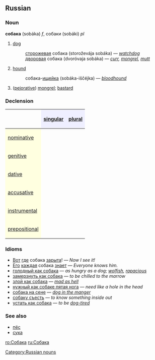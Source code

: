 ==Russian==
[[Category:Russian nouns]]
===Noun===
'''собака''' (sobáka) ''f'', собаки (sobáki) ''pl''

# [[dog]]
#:[[сторожевой|сторожевая]] собака (storoževája sobáka) — ''[[watchdog]]''
#:[[дворовый|дворовая]] собака (dvoróvaja sobáka) — ''[[curr]], [[mongrel]], [[mutt]]''
# [[hound]]
#:собака-[[ищейка]] (sobáka-iščéjka) — ''[[bloodhound]]''
# ([[pejorative]]) [[mongrel]]; [[bastard]]

===Declension===
{| border="1" cellpadding="4" cellspacing="0"
!
! style="background-color: #EFEFFF" align="center"|[[singular]]
! style="background-color: #EFEFFF" align="center"|[[plural]]
|-
! style="background-color: #FFFFE0" align="left"|[[nominative case|nominative]]
| align="center"|{{Unicode|соба́ка}}
| align="center"|{{Unicode|соба́ки}}
|-
! style="background-color: #FFFFE0" align="left"|[[genitive case|genitive]]
| align="center"|{{Unicode|соба́ки}}
| align="center"|{{Unicode|соба́к}}
|-
! style="background-color: #FFFFE0" align="left"|[[dative case|dative]]
| align="center"|{{Unicode|соба́ке}}
| align="center"|{{Unicode|соба́кам}}
|-
! style="background-color: #FFFFE0" align="left"|[[accusative case|accusative]]
| align="center"|{{Unicode|соба́ку}}
| align="center"|{{Unicode|соба́к}}
|-
! style="background-color: #FFFFE0" align="left"|[[instrumental case|instrumental]]
| align="center"|{{Unicode|соба́кой, -ою}}
| align="center"|{{Unicode|соба́ками}}
|-
! style="background-color: #FFFFE0" align="left"|[[prepositional case|prepositional]]
| align="center"|{{Unicode|о соба́ке}}
| align="center"|{{Unicode|о соба́ках}}
|}

===Idioms===
*[[Вот]] [[где]] собака [[зарывать|зарыта]]! — ''Now I see it!''
*[[он|Его]] [[каждый|каждая]] собака [[знать|знает]] — ''Everyone knows him.''
*[[голодный как собака]] — ''as hungry as a dog; [[wolfish]], [[rapacious]]''
*[[замерзнуть как собака]] — ''to be chilled to the marrow''
*[[злой как собака]] — ''[[mad as hell]]''
*[[нужный как собаке пятая нога]] — ''need like a hole in the head''
*[[собака на сене]] — ''[[dog in the manger]]''
*[[собаку съесть]] — ''to know something inside out''
*[[устать как собака]] — ''to be [[dog-tired]]''

===See also===
*[[пёс]]
*[[сука]]

[[ro:Собака]]
[[ru:Собака]]